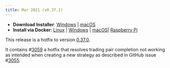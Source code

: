 ```yaml
---
title: Mar 2021 (v0.37.1)
---
```



- **Download Installer**: [Windows](https://dist.hummingbot.io/hummingbot_v0.37.1_setup.exe) | [macOS](https://dist.hummingbot.io/hummingbot_v0.37.1.dmg)
- **Install via Docker**: [Linux](/installation/linux/#install-via-docker) | [Windows](/installation/windows/#install-via-docker) | [macOS](/installation/mac/#install-via-docker)| [Raspberry Pi](/installation/raspberry/)

This release is a hotfix to version [0.37.0](/release-notes/0.37.0/).

It contains #[3059](https://github.com/CoinAlpha/hummingbot/pull/3059) a hotfix that resolves trading pair completion not working as intended when creating a new strategy as described in GitHub issue #[3055](https://github.com/CoinAlpha/hummingbot/issues/3055).
